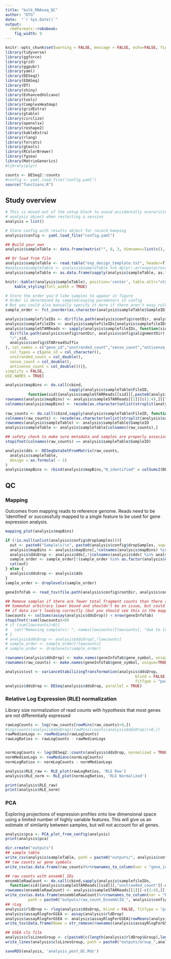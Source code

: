 ```yaml
---
title: "bulk_RNAseq_QC"
author: "DTG"
date:  "`r Sys.Date()`"
output: 
  rmdformats::robobook:
    fig_width: 9
---
```


```r
knitr::opts_chunk$set(warning = FALSE, message = FALSE, echo=FALSE, fig.width = 6, fig.height = 4, dev='png')
library(tidyverse)
library(ggforce)
library(grid)
library(ggpubr)
library(yaml)
library(DESeq2)
library(EDASeq)
library(DT)
library(shiny)
library(EnhancedVolcano)
library(tools)
library(ComplexHeatmap)
library(gridExtra)
library(gtable)
library(circlize)
library(openxlsx)
library(reshape2)
library(kableExtra)
library(rlang)
library(forcats)
library(gtools)
library(RColorBrewer)
library(fgsea)
library(MatrixGenerics)
#library(plyr)

counts <- DESeq2::counts
#config <- yaml.load_file("config.yaml")
source("functions.R")
```

<style type="text/css">
.book .book-body .page-inner {
  max-width: 1600px;
  margin-left: auto;
  margin-right: auto;
}
</style>

## Study overview

```r
# This is moved out of the setup block to avoid accidentally overwriting your
# analysis object when restarting a session
analysis = list()
```

```r
# Store config with results object for record keeping
analysis$config <- yaml.load_file("config.yaml")
```

```r
## Build your own
analysis$sampleTable <- data.frame(matrix("", 0, 3, dimnames=list(c(), c("FileID", "SampleID", "Group"))), stringsAsFactors=TRUE)

## Or load from file 
analysis$sampleTable <- read.table("exp_design_template.txt", header=T, stringsAsFactors = FALSE)
#analysis$sampleTable <- analysis$sampleTable %>% dplyr::arrange(across(all_of(analysis$config$sampleGrouping)))
analysis$sampleTable <- as.data.frame(sapply(analysis$sampleTable, as.factor))

knitr::kable((analysis$sampleTable), position='center', table.attr="style='width:100%;'", format='html') %>%
    kable_styling(full_width = TRUE)

# Store the order you'd like samples to appear in figure
# Order is determined by sampleGrouping parameters in config
# But you could also manually specify it here if there aren't easy rules
sample_order <- fct_inorder(as.character(analysis$sampleTable$SampleID))
```

```r
analysis$samplefileIDs <- dir(file.path(analysis$config$rootDir, analysis$config$alignmentDir))
analysis$samplefileIDs <- analysis$samplefileIDs[analysis$samplefileIDs %in% analysis$sampleTable$FileID]
analysis$sampleSTARReads <- sapply(analysis$samplefileIDs, function(sid) {read_tsv(paste0(
  dir(file.path(analysis$config$rootDir, analysis$config$alignmentDir), pattern = sid, full.names = TRUE),
  "/",sid,
  analysis$config$STARreadSuffix
), col_names = c("gene_id","unstranded_count","sense_count","antisense_count"),
  col_types = c(gene_id = col_character(),
  unstranded_count = col_double(),
  sense_count = col_double(),
  antisense_count = col_double()))},
simplify = FALSE,
USE.NAMES = TRUE)
```

```r
analysis$mapBins <- do.call(cbind,
                            sapply(analysis$sampleTable$FileID, 
          function(sid){analysis$sampleSTARReads[[sid]][,paste0(analysis$config$libraryType,"_count")][c(1:4),]}))
rownames(analysis$mapBins) <- analysis$sampleSTARReads[[1]][c(1:4),][["gene_id"]]
colnames(analysis$mapBins) <- recode(as.character(unlist(strsplit(analysis$sampleTable$SampleID, paste0(".", analysis$config$libraryType, "_count")))), !!!setNames(analysis$sampleTable$SampleID, as.character(analysis$sampleTable$FileID)))
 
raw_counts <- do.call(cbind,sapply(analysis$sampleTable$FileID, function(sid){analysis$sampleSTARReads[[sid]][,paste0( analysis$config$libraryType, "_count")][-c(1:4),]}))
colnames(raw_counts) <- recode(as.character(unlist(strsplit(analysis$sampleTable$FileID, paste0(".", analysis$config$libraryType, "_count")))), !!!setNames(analysis$sampleTable$SampleID, as.character(analysis$sampleTable$FileID)))
rownames(analysis$sampleTable) <- analysis$sampleTable$SampleID
analysis$sampleTable <- analysis$sampleTable[colnames(raw_counts),]

## safety check to make sure metadata and samples are properly associated
stopifnot(colnames(raw_counts) == analysis$sampleTable$SampleID)

analysis$dds <- DESeqDataSetFromMatrix(raw_counts,
  analysis$sampleTable,
  design = as.formula( ~ 1)
)
analysis$mapBins <- rbind(analysis$mapBins,"N_identified" = colSums2(DESeq2::counts(analysis$dds)))
```

## QC {.tabset}

### Mapping

Outcomes from mapping reads to reference genome. Reads need to be 'identified' or successfully mapped to a single feature to be used for gene expression analysis.

```r
mapping_plot(analysis$mapBins)
```

```r
if (!is.null(unlist(analysis$config$dropSamples))){
  out <- paste0("Sample(s)\n", paste0(analysis$config$dropSamples, sep=", ", collapse = ''),"\nbeing removed from downstream analysis per user specification.") 
  analysis$mapBins <- analysis$mapBins[,!colnames(analysis$mapBins) %in% analysis$config$dropSamples]
  analysis$ddsDrop <- analysis$dds[,!(colnames(analysis$dds) %in% analysis$config$dropSamples)]
  sample_order <- sample_order[!(sample_order %in% as.factor(analysis$config$dropSamples))]
  cat(out)
} else {
  analysis$ddsDrop <- analysis$dds
}
sample_order <- droplevels(sample_order)
```

```r
geneInfoTab <- read_tsv(file.path(analysis$config$rootDir, analysis$config$referenceDir, "geneInfo.tab"), skip = 1, col_names = c("gene_id","gene_symbol","gene_type"))

## Remove samples if there are fewer total fragment counts than there are possible features
## Somewhat arbitrary lower bound and shouldn't be an issue, but could catch a technical error
## if data isn't loading correctly (but you should see this in the mapping plot)
lowcounts <- colSums(assay(analysis$ddsDrop)) < nrow(geneInfoTab)
stopifnot(!sum(lowcounts)>0)
# if (sum(lowcounts)>0){
#   cat("Removing sample(s): ", names(lowcounts)[lowcounts], "due to low counts", sep="\n")
# }
# analysis$ddsDrop <- analysis$ddsDrop[,!lowcounts]
# sample_order <- sample_order[!lowcounts]
# sample_order <- droplevels(sample_order)

rownames(analysis$ddsDrop) <- make.names(geneInfoTab$gene_symbol, unique=TRUE)
rownames(raw_counts) <- make.names(geneInfoTab$gene_symbol, unique=TRUE)
```

```r
analysis$vst <- varianceStabilizingTransformation(analysis$ddsDrop,
                                                         blind = FALSE,
                                                         fitType = "parametric")
analysis$ddsDrop <- DESeq(analysis$ddsDrop, parallel = TRUE)
```

### Relative Log Expression (RLE) normalization

Library size normalization of read counts with hypothesis that most genes are not differentially expressed

```r
rawLogCounts <- log(raw_counts[rowMins(raw_counts)>0,])
#log(counts(analysis$ddsDrop)[rowMins(counts(analysis$ddsDrop))>0,])
rawMedianLogs <- rowMedians(rawLogCounts)
rawLogRatios <- rawLogCounts - rawMedianLogs


normLogCounts <- log(DESeq2::counts(analysis$ddsDrop, normalized = TRUE)[rowMins(DESeq2::counts(analysis$ddsDrop))>0,])
normMedianLogs <- rowMedians(normLogCounts)
normLogRatios <- normLogCounts - normMedianLogs

analysis$RLE_raw <- RLE_plot(rawLogRatios, 'RLE Raw')
analysis$RLE_norm <- RLE_plot(normLogRatios, 'RLE Normalized')

print(analysis$RLE_raw)
print(analysis$RLE_norm)
```


### PCA

Exploring projections of expression profiles onto low dimensional space using a limited number of highly variable features. This will give us an estimate of similarity between samples, but will not account for all genes.

```r
analysis$pca <- PCA_plot_from_config(analysis)
print(analysis$pca)
```

```r
dir.create("outputs")
## sample table
write_csv(analysis$sampleTable, path = paste0("outputs/", analysis$config$analysis,".csv"), col_names = TRUE)
## raw counts w/ gene symbols
write_csv(as.data.frame(raw_counts)%>%rownames_to_column(var = "gene_id"),path = paste0("outputs/raw_count_",analysis$config$reference, "_", analysis$config$analysis,".csv"),col_names = TRUE)

## raw counts with ensembl IDs
ensembleRawCount <- do.call(cbind,sapply(analysis$samplefileIDs,
  function(sid){analysis$sampleSTARReads[[sid]][,"unstranded_count"][-c(1:4),]}))
rownames(ensembleRawCount) <- analysis$sampleSTARReads[[1]][-c(1:4),][["gene_id"]]
write_csv(as.data.frame(ensembleRawCount)%>%rownames_to_column(var = "EnsemblID"),
          path = paste0("outputs/raw_count_EnsemblID_", analysis$config$reference, analysis$config$analysis, ".csv"),col_names = TRUE)
## rLog 
analysis$rldDrop <- rlog(analysis$ddsDrop, blind = FALSE, fitType = "parametric")
analysis$assayRlogForGSEA <- assay(analysis$rldDrop)
analysis$assayRlogForGSEA <- analysis$assayRlogForGSEA[rowMeans(analysis$assayRlogForGSEA)>0,]
write_tsv(data.frame(Name = str_remove(rownames(analysis$assayRlogForGSEA), "[.].*"), Description = "na", analysis$assayRlogForGSEA), path = paste0("outputs/rlog_forGSEA_", analysis$config$analysis, ".txt"))

## GSEA cls file
analysis$clsLinesGroup <- c(paste0(c(length(analysis$rldDrop$Group),length(unique(analysis$rldDrop$Group)),1), collapse = " "), paste0(c("#",unique(as.vector(analysis$rldDrop$Group))), collapse = " "), paste0(analysis$rldDrop$Group, collapse = " "))
write_lines(analysis$clsLinesGroup, path = paste0("outputs/Group_",analysis$config$analysis,".cls"))

```

```r
saveRDS(analysis, 'analysis_post_QC.Rds')
```

